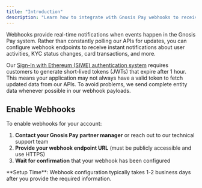```yaml
---
title: "Introduction"
description: "Learn how to integrate with Gnosis Pay webhooks to receive real-time event notifications."
---
```


Webhooks provide real-time notifications when events happen in the Gnosis Pay system. Rather than constantly polling our APIs for updates, you can configure webhook endpoints to receive instant notifications about user activities, KYC status changes, card transactions, and more.

Our [Sign-In with Ethereum (SIWE) authentication system](/auth) requires customers to generate short-lived tokens (JWTs) that expire after 1 hour. This means your application may not always have a valid token to fetch updated data from our APIs.
To avoid problems, we send complete entity data whenever possible in our webhook payloads.

## Enable Webhooks

To enable webhooks for your account:

1. **Contact your Gnosis Pay partner manager** or reach out to our technical support team
2. **Provide your webhook endpoint URL** (must be publicly accessible and use HTTPS)
3. **Wait for confirmation** that your webhook has been configured

<Info>
  **Setup Time**: Webhook configuration typically takes 1-2 business days after
  you provide the required information.
</Info>

